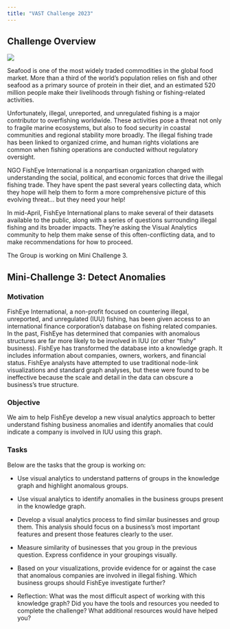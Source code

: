```yaml
---
title: "VAST Challenge 2023"
---
```


## Challenge Overview

![](images/fishing-noaa.jpeg)

Seafood is one of the most widely traded commodities in the global food market. More than a third of the world's population relies on fish and other seafood as a primary source of protein in their diet, and an estimated 520 million people make their livelihoods through fishing or fishing-related activities.

Unfortunately, illegal, unreported, and unregulated fishing is a major contributor to overfishing worldwide. These activities pose a threat not only to fragile marine ecosystems, but also to food security in coastal communities and regional stability more broadly. The illegal fishing trade has been linked to organized crime, and human rights violations are common when fishing operations are conducted without regulatory oversight.

NGO FishEye International is a nonpartisan organization charged with understanding the social, political, and economic forces that drive the illegal fishing trade. They have spent the past several years collecting data, which they hope will help them to form a more comprehensive picture of this evolving threat... but they need your help!

In mid-April, FishEye International plans to make several of their datasets available to the public, along with a series of questions surrounding illegal fishing and its broader impacts. They're asking the Visual Analytics community to help them make sense of this often-conflicting data, and to make recommendations for how to proceed.

The Group is working on Mini Challenge 3.

## Mini-Challenge 3: Detect Anomalies

### Motivation

FishEye International, a non-profit focused on countering illegal, unreported, and unregulated (IUU) fishing, has been given access to an international finance corporation's database on fishing related companies. In the past, FishEye has determined that companies with anomalous structures are far more likely to be involved in IUU (or other "fishy" business). FishEye has transformed the database into a knowledge graph. It includes information about companies, owners, workers, and financial status. FishEye analysts have attempted to use traditional node-link visualizations and standard graph analyses, but these were found to be ineffective because the scale and detail in the data can obscure a business's true structure.

### Objective

We aim to help FishEye develop a new visual analytics approach to better understand fishing business anomalies and identify anomalies that could indicate a company is involved in IUU using this graph.

### Tasks

Below are the tasks that the group is working on:

-   Use visual analytics to understand patterns of groups in the knowledge graph and highlight anomalous groups.

-   Use visual analytics to identify anomalies in the business groups present in the knowledge graph.

-   Develop a visual analytics process to find similar businesses and group them. This analysis should focus on a business's most important features and present those features clearly to the user.

-   Measure similarity of businesses that you group in the previous question. Express confidence in your groupings visually.

-   Based on your visualizations, provide evidence for or against the case that anomalous companies are involved in illegal fishing. Which business groups should FishEye investigate further?

-   Reflection: What was the most difficult aspect of working with this knowledge graph? Did you have the tools and resources you needed to complete the challenge? What additional resources would have helped you?
